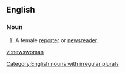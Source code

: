==English==

===Noun===
{{en-noun|newswomen}}

# A female [[reporter]] or [[newsreader]].

[[Category:English nouns with irregular plurals]]

[[vi:newswoman]]